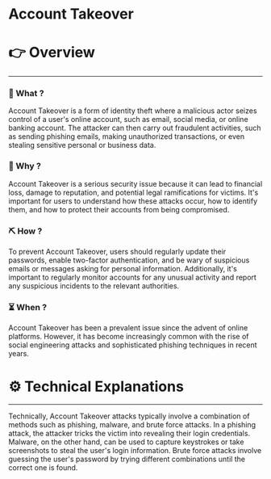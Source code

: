 # Account Takeover


# 👉 Overview

---

### 👀 What ?

Account Takeover is a form of identity theft where a malicious actor seizes control of a user's online account, such as email, social media, or online banking account. The attacker can then carry out fraudulent activities, such as sending phishing emails, making unauthorized transactions, or even stealing sensitive personal or business data.


### 🧐 Why ?

Account Takeover is a serious security issue because it can lead to financial loss, damage to reputation, and potential legal ramifications for victims. It's important for users to understand how these attacks occur, how to identify them, and how to protect their accounts from being compromised.


### ⛏️ How ?

To prevent Account Takeover, users should regularly update their passwords, enable two-factor authentication, and be wary of suspicious emails or messages asking for personal information. Additionally, it's important to regularly monitor accounts for any unusual activity and report any suspicious incidents to the relevant authorities.


### ⏳ When ?

Account Takeover has been a prevalent issue since the advent of online platforms. However, it has become increasingly common with the rise of social engineering attacks and sophisticated phishing techniques in recent years.


# ⚙️ Technical Explanations

---

Technically, Account Takeover attacks typically involve a combination of methods such as phishing, malware, and brute force attacks. In a phishing attack, the attacker tricks the victim into revealing their login credentials. Malware, on the other hand, can be used to capture keystrokes or take screenshots to steal the user's login information. Brute force attacks involve guessing the user's password by trying different combinations until the correct one is found.
